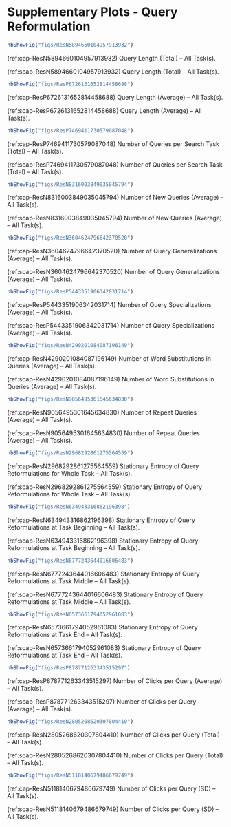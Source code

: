 # Supplementary Plots - Query Reformulation {#app-plots-query}

<!----------- fig:ResN5894660104957913932 ----------->
```r
nbShowFig("figs/ResN5894660104957913932")
```
<!-- each text reference needs to be their own single paragraph ! -->
(ref:cap-ResN5894660104957913932) Query Length (Total) – All Task(s).

(ref:scap-ResN5894660104957913932) Query Length (Total) – All Task(s).

<!---- fig:ResN5894660104957913932 (leave a blank line before this) ------>
        



<!----------- fig:ResP6726131652814458688 ----------->
```r
nbShowFig("figs/ResP6726131652814458688")
```
<!-- each text reference needs to be their own single paragraph ! -->
(ref:cap-ResP6726131652814458688) Query Length (Average) – All Task(s).

(ref:scap-ResP6726131652814458688) Query Length (Average) – All Task(s).

<!---- fig:ResP6726131652814458688 (leave a blank line before this) ------>
        



<!----------- fig:ResP7469411730579087048 ----------->
```r
nbShowFig("figs/ResP7469411730579087048")
```
<!-- each text reference needs to be their own single paragraph ! -->
(ref:cap-ResP7469411730579087048) Number of Queries  per Search Task (Total) – All Task(s).

(ref:scap-ResP7469411730579087048) Number of Queries  per Search Task (Total) – All Task(s).

<!---- fig:ResP7469411730579087048 (leave a blank line before this) ------>
        



<!----------- fig:ResN8316003849035045794 ----------->
```r
nbShowFig("figs/ResN8316003849035045794")
```
<!-- each text reference needs to be their own single paragraph ! -->
(ref:cap-ResN8316003849035045794) Number of New  Queries (Average) – All Task(s).

(ref:scap-ResN8316003849035045794) Number of New  Queries (Average) – All Task(s).

<!---- fig:ResN8316003849035045794 (leave a blank line before this) ------>
        



<!----------- fig:ResN3604624796642370520 ----------->
```r
nbShowFig("figs/ResN3604624796642370520")
```
<!-- each text reference needs to be their own single paragraph ! -->
(ref:cap-ResN3604624796642370520) Number of Query Generalizations (Average) – All Task(s).

(ref:scap-ResN3604624796642370520) Number of Query Generalizations (Average) – All Task(s).

<!---- fig:ResN3604624796642370520 (leave a blank line before this) ------>
        



<!----------- fig:ResP5443351906342031714 ----------->
```r
nbShowFig("figs/ResP5443351906342031714")
```
<!-- each text reference needs to be their own single paragraph ! -->
(ref:cap-ResP5443351906342031714) Number of Query Specializations (Average) – All Task(s).

(ref:scap-ResP5443351906342031714) Number of Query Specializations (Average) – All Task(s).

<!---- fig:ResP5443351906342031714 (leave a blank line before this) ------>
        



<!----------- fig:ResN4290201084087196149 ----------->
```r
nbShowFig("figs/ResN4290201084087196149")
```
<!-- each text reference needs to be their own single paragraph ! -->
(ref:cap-ResN4290201084087196149) Number of Word Substitutions  in Queries (Average) – All Task(s).

(ref:scap-ResN4290201084087196149) Number of Word Substitutions  in Queries (Average) – All Task(s).

<!---- fig:ResN4290201084087196149 (leave a blank line before this) ------>
        



<!----------- fig:ResN9056495301645634830 ----------->
```r
nbShowFig("figs/ResN9056495301645634830")
```
<!-- each text reference needs to be their own single paragraph ! -->
(ref:cap-ResN9056495301645634830) Number of Repeat  Queries (Average) – All Task(s).

(ref:scap-ResN9056495301645634830) Number of Repeat  Queries (Average) – All Task(s).

<!---- fig:ResN9056495301645634830 (leave a blank line before this) ------>
        



<!----------- fig:ResN2968292861275564559 ----------->
```r
nbShowFig("figs/ResN2968292861275564559")
```
<!-- each text reference needs to be their own single paragraph ! -->
(ref:cap-ResN2968292861275564559) Stationary Entropy  of Query Reformulations for Whole Task – All Task(s).

(ref:scap-ResN2968292861275564559) Stationary Entropy  of Query Reformulations for Whole Task – All Task(s).

<!---- fig:ResN2968292861275564559 (leave a blank line before this) ------>
        



<!----------- fig:ResN634943316862196398 ----------->
```r
nbShowFig("figs/ResN634943316862196398")
```
<!-- each text reference needs to be their own single paragraph ! -->
(ref:cap-ResN634943316862196398) Stationary Entropy  of Query Reformulations  at Task Beginning – All Task(s).

(ref:scap-ResN634943316862196398) Stationary Entropy  of Query Reformulations  at Task Beginning – All Task(s).

<!---- fig:ResN634943316862196398 (leave a blank line before this) ------>
        



<!----------- fig:ResN6777243644016606483 ----------->
```r
nbShowFig("figs/ResN6777243644016606483")
```
<!-- each text reference needs to be their own single paragraph ! -->
(ref:cap-ResN6777243644016606483) Stationary Entropy  of Query Reformulations  at Task Middle – All Task(s).

(ref:scap-ResN6777243644016606483) Stationary Entropy  of Query Reformulations  at Task Middle – All Task(s).

<!---- fig:ResN6777243644016606483 (leave a blank line before this) ------>
        



<!----------- fig:ResN6573661794052961083 ----------->
```r
nbShowFig("figs/ResN6573661794052961083")
```
<!-- each text reference needs to be their own single paragraph ! -->
(ref:cap-ResN6573661794052961083) Stationary Entropy  of Query Reformulations  at Task End – All Task(s).

(ref:scap-ResN6573661794052961083) Stationary Entropy  of Query Reformulations  at Task End – All Task(s).

<!---- fig:ResN6573661794052961083 (leave a blank line before this) ------>
        



<!----------- fig:ResP878771263343515297 ----------->
```r
nbShowFig("figs/ResP878771263343515297")
```
<!-- each text reference needs to be their own single paragraph ! -->
(ref:cap-ResP878771263343515297) Number of Clicks per Query (Average) – All Task(s).

(ref:scap-ResP878771263343515297) Number of Clicks per Query (Average) – All Task(s).

<!---- fig:ResP878771263343515297 (leave a blank line before this) ------>
        



<!----------- fig:ResN2805268620307804410 ----------->
```r
nbShowFig("figs/ResN2805268620307804410")
```
<!-- each text reference needs to be their own single paragraph ! -->
(ref:cap-ResN2805268620307804410) Number of Clicks per Query (Total) – All Task(s).

(ref:scap-ResN2805268620307804410) Number of Clicks per Query (Total) – All Task(s).

<!---- fig:ResN2805268620307804410 (leave a blank line before this) ------>
        



<!----------- fig:ResN5118140679486679749 ----------->
```r
nbShowFig("figs/ResN5118140679486679749")
```
<!-- each text reference needs to be their own single paragraph ! -->
(ref:cap-ResN5118140679486679749) Number of Clicks per Query (SD) – All Task(s).

(ref:scap-ResN5118140679486679749) Number of Clicks per Query (SD) – All Task(s).

<!---- fig:ResN5118140679486679749 (leave a blank line before this) ------>


